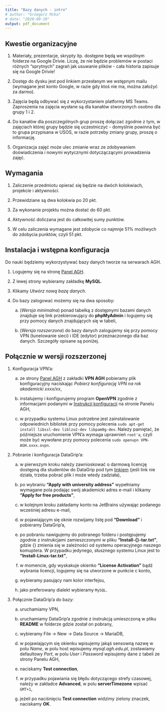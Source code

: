 ```yaml
---
title: "Bazy danych - intro"
# author: "Grzegorz Mika"
# date: "2020-09-10"
output: pdf_document
---
```


## Kwestie organizacyjne

1. Materiały, prezentacje, skrypty itp. dostępne będą we wspólnym folderze na Google Drivie. Liczę, że nie będzie problemów w postaci różnych "sprytnych" zagrań jak usuwanie plików - cała historia zapisuje się na Google Drivie!

2. Dostęp do dysku jest pod linkiem przesłanym we wstępnym mailu (wymagane jest konto Google, w razie gdy ktoś nie ma, można założyć za darmo).

3. Zajęcia będą odbywać się z wykorzystaniem platformy MS Teams. Zaproszenia na zajęcia wysłane są dla kanałów stworzonych osobno dla grupy 1 i 2.

4. Do kanałów dla poszczególnych grup proszę dołączać zgodnie z tym, w zajęciach której grupy będzie się uczestniczyć - domyślnie powinna być to grupa przypisana w USOS, w razie potrzeby zmiany grupy, proszę o informację.

5. Organizacja zajęć może ulec zmianie wraz ze zdobywaniem doświadczenia i nowymi wytycznymi dotyczączącymi prowadzenia zajęć.

## Wymagania

1. Zaliczenie przedmiotu opierać się będzie na dwóch kolokwiach, projekcie i aktywności.

2. Przewidziane są dwa kolokwia po 20 pkt.

3. Za wykonanie projektu można dostać do 60 pkt.

4. Aktywność doliczana jest do całkowitej sumy punktów.

5. W celu zaliczenia wymagane jest zdobycie co najmnje 51% możliwych do zdobycia punktów, czyli 51 pkt.

## Instalacja i wstępna konfiguracja

Do nauki będziemy wykorzystywać bazy danych tworze na serwarach AGH.

1. Logujemy się na stronę [Panel AGH](https://panel.agh.edu.pl/index.php).

2. Z lewej strony wybieramy zakładkę **MySQL**.

3. Klikamy *Utwórz nową bazę danych*.

4. Do bazy zalogować możemy się na dwa sposoby:

    a. (*Wersja minimalna*) ponad tabelką z dostępnymi bazami danych znajduje się link przekierowujący do **phpMyAdmin** i logujemy się przy pomocy danych znajdujących się w tabeli,
    
    b. (*Wersja rozszerzona*) do bazy danych zalogujemy się przy pomocy VPN (tunelowanie sieci) i IDE (edytor) przeznaczonego dla baz danych. Szczegóły opisane są poniżej. 
 
## Połącznie w wersji rozszerzonej

1. Konfiguracja VPN'a:

    a. ze strony [Panel AGH](https://panel.agh.edu.pl/index.php) z zakładki **VPN AGH** pobieramy plik konfiguracyjny naciskając *Pobierz konfigurację VPN na rok akademicki xxxx/xx*,
    
    b. instalujemy i konfigurujemy program **OpenVPN** zgodnie z informacjami podanymi w [Instrukcji konfiguracji](http://panel.agh.edu.pl/docs/openvpn/) na stronie Panelu AGH,
    
    c. w przypadku systemu Linux potrzebne jest zainstalowanie odpowiednich bibliotek przy pomocy polecenia `sudo apt-get install libssl-dev liblzo2-dev libpam0g-dev`. Należy pamiętać, że późniejsze uruchomienie VPN'a wymaga uprawnień `root'a`, czyli może być wywołane przy pomocy polecenia `sudo openvpn VPN-AGH.xxxx.ovpn`.

2. Pobranie i konfiguracja DataGrip'a:

    a. w pierwszym kroku należy zawnioskować o darmową licencję dostępną dla studentów do DataGrip pod tym [linkiem](https://www.jetbrains.com/community/education/#students) (jeśli link nie działa, trzeba pobrać plik i może wtedy zadziała),

    b. po wybraniu **"Apply with university address"** wypełniamy wymagane pola podając swój akademicki adres e-mail i klikamy **"Apply for free products"**,

    c. w kolejnym kroku zakładamy konto na JetBrains używając podanego wcześniej adresu e-mail,
    d. w pojawiającym się oknie rozwijamy listę pod **"Download"** i pobieramy DataGrip'a,
    e. po pobraniu nawigujemy do pobranego folderu i postępujemy zgodnie z instrukcjami zamieszczonymi w pliku **"Install-{}-tar.txt"**, gdzie {} zmienia się w zależności od systemu operacyjnego naszego komuptera. W przypadku jedynego, słusznego systemu Linux jest to **"Install-Linux-tar.txt"**,
    f. w momencie, gdy wyskakuje okienko **"License Activation"** bądź wybrania licencji, logujemy się na utworzone w punkcie c konto,
    g. wybieramy pasujący nam kolor interfejsu,
    h. jako preferowany dialekt wybieramy `MySQL`.

3. Połącznie DataGrip'a do bazy:

    a. uruchamiamy VPN,
    
    b. uruchamiamy DataGrip'a zgodnie z instrukcją umieszczoną w pliku **README** w folderze gdzie został on pobrany,
    
    c. wybieramy File -> New -> Data Source -> MariaDB,
    
    d. w pojawiającym się okienku wpisujemy jakąś sensowną nazwę w polu *Name*, w polu host wpisujemy *mysql.agh.edu.pl*, zostawiamy defaultowy *Port*, w polu *User* i *Password* wpisujemy dane z tabeli ze strony Panelu AGH,
    
    e. naciskamy **Test connection**,
    
    f. w przypadku pojawiania się błędu dotyczącego strefy czasowej, należy w zakładce **Advanced**, w polu **serverTimezone** wpisać `GMT+1`,
    
    g. jeżeli po naciśnięciu **Test connection** widzimy zielony znaczek, naciskamy **OK**.
